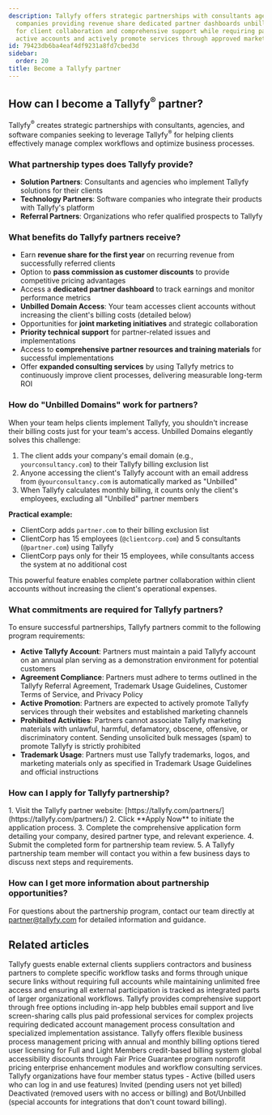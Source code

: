 ```yaml
---
description: Tallyfy offers strategic partnerships with consultants agencies and software
  companies providing revenue share dedicated partner dashboards unbilled domain access
  for client collaboration and comprehensive support while requiring partners to maintain
  active accounts and actively promote services through approved marketing channels.
id: 79423db6ba4eaf4df9231a8fd7cbed3d
sidebar:
  order: 20
title: Become a Tallyfy partner
---
```



## How can I become a Tallyfy<sup>®</sup> partner?

Tallyfy<sup>®</sup> creates strategic partnerships with consultants, agencies, and software companies seeking to leverage Tallyfy<sup>®</sup> for helping clients effectively manage complex workflows and optimize business processes.

### What partnership types does Tallyfy provide?

- **Solution Partners**: Consultants and agencies who implement Tallyfy solutions for their clients
- **Technology Partners**: Software companies who integrate their products with Tallyfy's platform
- **Referral Partners**: Organizations who refer qualified prospects to Tallyfy

### What benefits do Tallyfy partners receive?

- Earn **revenue share for the first year** on recurring revenue from successfully referred clients
- Option to **pass commission as customer discounts** to provide competitive pricing advantages
- Access a **dedicated partner dashboard** to track earnings and monitor performance metrics
- **Unbilled Domain Access**: Your team accesses client accounts without increasing the client's billing costs (detailed below)
- Opportunities for **joint marketing initiatives** and strategic collaboration
- **Priority technical support** for partner-related issues and implementations
- Access to **comprehensive partner resources and training materials** for successful implementations
- Offer **expanded consulting services** by using Tallyfy metrics to continuously improve client processes, delivering measurable long-term ROI

### How do "Unbilled Domains" work for partners?

When your team helps clients implement Tallyfy, you shouldn't increase their billing costs just for your team's access. Unbilled Domains elegantly solves this challenge:

1. The client adds your company's email domain (e.g., `yourconsultancy.com`) to their Tallyfy billing exclusion list
2. Anyone accessing the client's Tallyfy account with an email address from `@yourconsultancy.com` is automatically marked as "Unbilled"
3. When Tallyfy calculates monthly billing, it counts only the client's employees, excluding all "Unbilled" partner members

**Practical example:**
- ClientCorp adds `partner.com` to their billing exclusion list
- ClientCorp has 15 employees (`@clientcorp.com`) and 5 consultants (`@partner.com`) using Tallyfy
- ClientCorp pays only for their 15 employees, while consultants access the system at no additional cost

This powerful feature enables complete partner collaboration within client accounts without increasing the client's operational expenses.

### What commitments are required for Tallyfy partners?

To ensure successful partnerships, Tallyfy partners commit to the following program requirements:

- **Active Tallyfy Account**: Partners must maintain a paid Tallyfy account on an annual plan serving as a demonstration environment for potential customers
- **Agreement Compliance**: Partners must adhere to terms outlined in the Tallyfy Referral Agreement, Trademark Usage Guidelines, Customer Terms of Service, and Privacy Policy
- **Active Promotion**: Partners are expected to actively promote Tallyfy services through their websites and established marketing channels
- **Prohibited Activities**: Partners cannot associate Tallyfy marketing materials with unlawful, harmful, defamatory, obscene, offensive, or discriminatory content. Sending unsolicited bulk messages (spam) to promote Tallyfy is strictly prohibited
- **Trademark Usage**: Partners must use Tallyfy trademarks, logos, and marketing materials only as specified in Trademark Usage Guidelines and official instructions

### How can I apply for Tallyfy partnership?

<Steps>
1. Visit the Tallyfy partner website: [https://tallyfy.com/partners/](https://tallyfy.com/partners/)
2. Click **Apply Now** to initiate the application process.
3. Complete the comprehensive application form detailing your company, desired partner type, and relevant experience.
4. Submit the completed form for partnership team review.
5. A Tallyfy partnership team member will contact you within a few business days to discuss next steps and requirements.
</Steps>

### How can I get more information about partnership opportunities?

For questions about the partnership program, contact our team directly at [partner@tallyfy.com](mailto:partner@tallyfy.com) for detailed information and guidance.


## Related articles
<CardGrid>
<LinkTitleCard header="<b>Documenting > Guests</b>" href="/products/pro/documenting/guests/" > Tallyfy guests enable external clients suppliers contractors and business partners to complete specific workflow tasks and forms through unique secure links without requiring full accounts while maintaining unlimited free access and ensuring all external participation is tracked as integrated parts of larger organizational workflows. </LinkTitleCard>
<LinkTitleCard header="<b>Support > Contact Tallyfy support or engage in professional services</b>" href="/products/pro/miscellaneous/support/how-can-i-contact-tallyfys-support-team/" > Tallyfy provides comprehensive support through free options including in-app help bubbles email support and live screen-sharing calls plus paid professional services for complex projects requiring dedicated account management process consultation and specialized implementation assistance. </LinkTitleCard>
<LinkTitleCard header="<b>Pro > Pricing</b>" href="/products/pro/pricing/" > Tallyfy offers flexible business process management pricing with annual and monthly billing options tiered user licensing for Full and Light Members credit-based billing system global accessibility discounts through Fair Price Guarantee program nonprofit pricing enterprise enhancement modules and workflow consulting services. </LinkTitleCard>
<LinkTitleCard header="<b>Org Settings > Understanding Member Statuses</b>" href="/products/pro/settings/org-settings/understanding-member-statuses/" > Tallyfy organizations have four member status types - Active (billed users who can log in and use features) Invited (pending users not yet billed) Deactivated (removed users with no access or billing) and Bot/Unbilled (special accounts for integrations that don't count toward billing). </LinkTitleCard>
</CardGrid>